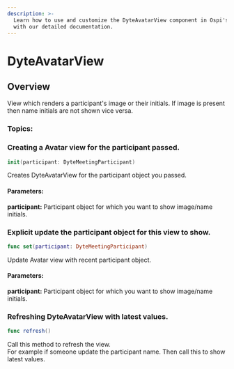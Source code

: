 ```yaml
---
description: >-
  Learn how to use and customize the DyteAvatarView component in Ospi's iOS UiKit
  with our detailed documentation.
---
```


# DyteAvatarView
## Overview

View which renders a participant's image or their initials. If image is present then name initials are not 
shown vice versa.

### Topics:

### Creating a Avatar view for the participant passed.

```swift
init(participant: DyteMeetingParticipant)
```
Creates DyteAvatarView for the participant object you passed.

#### Parameters:
**participant:** Participant object for which you want to show image/name initials. 


### Explicit update the participant object for this view to show. 

```swift
func set(participant: DyteMeetingParticipant)
```
Update Avatar view with recent participant object. 
#### Parameters:
**participant:** Participant object for which you want to show image/name initials. 


### Refreshing DyteAvatarView with latest values.

```swift
func refresh()
```
Call this method to refresh the view.   
For example if someone update the participant name. Then call this to show latest values.

<head>
  <title>iOS DyteAvatarView</title>
</head>
